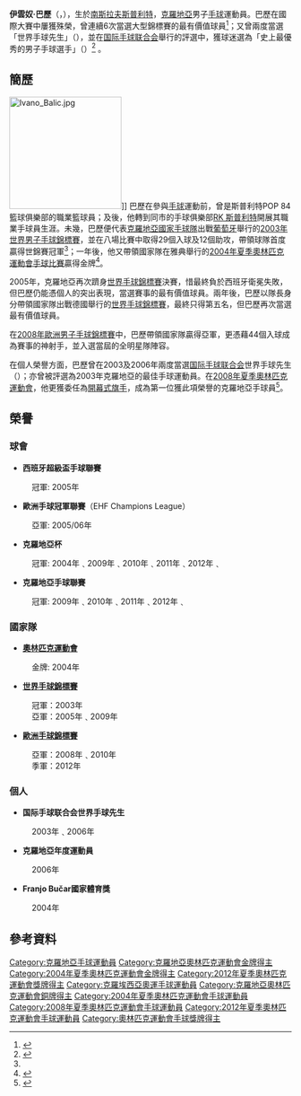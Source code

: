 {{Infobox handball biography
| name                = 伊雲奴·巴歷<br/>{{lang|hr|Ivano Balić}}
| image= [[File:Ivano_Balic_17.jpg|230px]]
| fullname            = 
| nickname            =
| birth_date          = {{birth date and age|1979|4|1}}<ref name="搜狐">{{Cite web |url=http://info.2008.sohu.com/Global/Athlete/8000507.shtml |title=搜狐奥运赛事信息系统 > 资料库 > 运动员资料 > 伊万诺·巴利奇 |access-date=2012-06-07 |archive-date=2014-01-11 |archive-url=https://web.archive.org/web/20140111190022/http://info.2008.sohu.com/Global/Athlete/8000507.shtml }}</ref>
| birth_place         = {{YUG}}[[斯普利特|斯普利特]]<ref name="搜狐"/>
| height              = {{height|m=1.90}}<ref name="搜狐"/>
| currentclub         = {{flagicon|CRO}} [[RK_薩格勒布|RK 薩格勒布]]
| clubnumber          = 34
| position            = 中衛
| youthyears          =
| youthclubs          = 
| years               = 1997–2001<br/>2001–2004<br/>2004–2008<br/>2008–
| clubs               = {{flagicon|CRO}} [[RK_斯普利特|RK 斯普利特]]<br/>{{flagicon|CRO}} [[RK_梅特科维奇|RK 梅特科维奇]]<br/>{{flagicon|ESP}} [[SDC_聖安東尼奧|SDC 聖安東尼奧]]<br/>{{flagicon|CRO}} [[RK_薩格勒布|RK 薩格勒布]]
| nationalyears       = 
| nationalteam        = {{hb|CRO}}
| nationalcaps(goals) = '''108''' (364)
| ntupdate            = 
| medaltable          = 
{{MedalCompetition|[[奧林匹克運動會|奧林匹克運動會]]}}
{{MedalGold  | [[2004年夏季奧林匹克運動會|2004年 雅典]] | [[2004年夏季奧林匹克運動會手球比賽|男子隊際]] }}
{{MedalBronze| [[2012年夏季奧林匹克運動會|2012年 倫敦]] | [[2012年夏季奧林匹克運動會男子手球比賽|男子隊際]]}}
{{MedalCompetition|[[世界男子手球錦標賽|世界手球錦標賽]]}}
{{MedalGold | [[2003年世界男子手球錦標賽|2003年 葡萄牙]] | 男子隊際}}
{{MedalSilver | [[2005年世界男子手球錦標賽|2005年 突尼西亞]] | 男子隊際}}
{{MedalSilver | [[2009年世界男子手球錦標賽|2009年 克羅地亞]] | 男子隊際}}
{{MedalCompetition|[[歐洲男子手球錦標賽|歐洲手球錦標賽]]}}
{{MedalSilver | [[2008年歐洲男子手球錦標賽|2008年 挪威]] | 男子隊際}}
{{MedalSilver | [[2010年歐洲男子手球錦標賽|2010年 奧地利]] | 男子隊際}}
{{MedalBronze | [[2012年歐洲男子手球錦標賽|2012年 塞爾維亞]] | 男子隊際}}
}}
'''伊雲奴·巴歷'''（{{lang-hr|Ivano Balić}}，{{bd|1979年|4月1日}}），生於[[南斯拉夫|南斯拉夫]][[斯普利特|斯普利特]]，[[克羅地亞|克羅地亞]]男子[[手球|手球]]運動員。巴歷在國際大賽中屢獲殊榮，曾連續6次當選大型錦標賽的最有價值球員<ref name="worldhandball">{{cite web|title=World Handball Players|url=http://www.worldhandball.com/DesktopDefault.aspx?menuid=550&languageid=1&AspxAutoDetectCookieSupport=1#Ivano Balic|publisher=worldhandball.com|deadurl=yes|archiveurl=https://web.archive.org/web/20120209172254/http://www.worldhandball.com/%28S%28rfm4kf45nazdcs55q4riod55%29%29/DesktopDefault.aspx?menuid=550&languageid=1&AspxAutoDetectCookieSupport=1#Ivano|archivedate=2012-02-09}}{{en}}</ref>；又曾兩度當選「世界手球先生」（{{lang|en|IHF World Player of the Year}}），並在[[国际手球联合会|国际手球联合会]]舉行的評選中，獲球迷選為「史上最優秀的男子手球選手」（{{lang|en|The Best Male Handball Player Ever}}）<ref>{{cite news|title=Ivano Balic voted best male player ever|url=http://ihf.info/MediaCenter/News/NewsDetails/tabid/130/Default.aspx?ID=418|newspaper=ihf.info|date=2010-12-08|accessdate=2012-06-07|archive-date=2019-06-26|archive-url=https://web.archive.org/web/20190626215302/http://www.ihf.info/MediaCenter/News/NewsDetails/tabid/130/Default.aspx?ID=418}}{{en}}</ref> 。

==簡歷==
[[Image:Ivano_Balic.jpg|200px]]]]
巴歷在參與[[手球|手球]]運動前，曾是斯普利特POP 84 籃球俱樂部的職業籃球員；及後，他轉到同市的手球俱樂部[[RK_斯普利特|RK 斯普利特]]開展其職業手球員生涯。未幾，巴歷便代表[[克羅地亞國家手球隊|克羅地亞國家手球隊]]出戰[[葡萄牙|葡萄牙]]舉行的[[2003年世界男子手球錦標賽|2003年世界男子手球錦標賽]]，並在八場比賽中取得29個入球及12個助攻，帶領球隊首度贏得世錦賽冠軍<ref name="worldhandball"/>；一年後，他又帶領國家隊在雅典舉行的[[2004年夏季奧林匹克運動會手球比賽|2004年夏季奧林匹克運動會手球比賽]]贏得金牌<ref>{{cite news|title=奥运手球大战硝烟弥漫 匈克两队名将领衔期待夺冠|url=http://2004.sina.com.cn/fenghuo/hb/2004-08-01/46938.html|newspaper=新浪体育|date=2004-08-01|accessdate=2012-06-07|archive-date=2020-11-28|archive-url=https://web.archive.org/web/20201128203051/http://2004.sina.com.cn/fenghuo/hb/2004-08-01/46938.html}}{{zh-cn}}</ref>。

2005年，克羅地亞再次躋身[[2005年世界男子手球錦標賽|世界手球錦標賽]]決賽，惜最終負於西班牙衛冕失敗，但巴歷仍能憑個人的突出表現，當選賽事的最有價值球員。兩年後，巴歷以隊長身分帶領國家隊出戰德國舉行的[[2007年世界男子手球錦標賽|世界手球錦標賽]]，最終只得第五名，但巴歷再次當選最有價值球員。

在[[2008年歐洲男子手球錦標賽|2008年歐洲男子手球錦標賽]]中，巴歷帶領國家隊贏得亞軍，更憑藉44個入球成為賽事的神射手，並入選當屆的全明星隊陣容。

在個人榮譽方面，巴歷曾在2003及2006年兩度當選[[国际手球联合会|国际手球联合会]]世界手球先生（{{lang|en|World Handball Player of the Year}}）；亦曾被評選為2003年克羅地亞的最佳手球運動員。在[[2008年夏季奧林匹克運動會|2008年夏季奧林匹克運動會]]，他更獲委任為[[2008年夏季奧林匹克運動會開幕式旗手|開幕式旗手]]，成為第一位獲此項榮譽的克羅地亞手球員<ref>{{cite web|title=Athlete Profile - Ivano Balić|url=http://www.hoo.hr/en/profil.aspx?id=2970&jezik=1|3=|publisher=Hrvatski Olimpijski Odbor|deadurl=yes|archiveurl=https://web.archive.org/web/20120606120352/http://www.hoo.hr/en//profil.aspx?id=2970&jezik=1|archivedate=2012-06-06}}{{en}}</ref>。

==榮譽==
===球會===
*'''西班牙超級盃手球聯賽'''
:冠軍: 2005年
*'''歐洲手球冠軍聯賽'''（EHF Champions League）
:亞軍: 2005/06年
*'''克羅地亞杯'''
:冠軍: 2004年﹑2009年﹑2010年﹑2011年﹑2012年﹑
*'''克羅地亞手球聯賽'''
:冠軍: 2009年﹑2010年﹑2011年﹑2012年﹑

===國家隊===
*'''[[奧林匹克運動會|奧林匹克運動會]]'''
:金牌: 2004年

*'''[[世界男子手球錦標賽|世界手球錦標賽]]'''
:冠軍：2003年
:亞軍：2005年﹑2009年 

*'''[[歐洲男子手球錦標賽|歐洲手球錦標賽]]'''
:亞軍：2008年﹑2010年
:季軍：2012年

===個人===
*'''国际手球联合会世界手球先生'''
:2003年﹑2006年
*'''克羅地亞年度運動員'''
:2006年
*'''Franjo Bučar國家體育獎'''
:2004年

== 參考資料 ==
{{Reflist}}

{{S-start}}
{{s-sports|oly}}
{{succession box
| before = [[Dubravko_Šimenc|Dubravko Šimenc]]
| title = {{CRO}}掌旗官
| years = [[2008年夏季奧林匹克運動會|2008 北京]]
| after = [[維尼奧·洛塞特|維尼奧·洛塞特]]
}}
{{S-end}}

{{s-start}}
{{s-ach|aw}}
{{succession box|title=[[國際手球總會世界手球先生|國際手球總會世界手球先生]]|before={{flagicon|FRA}} [[貝特朗·吉勒|貝特朗·吉勒]]|after={{flagicon|GER}} [[亨宁·弗里茨|亨宁·弗里茨]]|years=2003}}
{{succession box|title=[[國際手球總會世界手球先生|國際手球總會世界手球先生]]|before={{flagicon|SCG}} [[Árpád_Sterbik|Árpád Sterbik]]|after={{flagicon|FRA}} [[尼古拉·卡拉巴蒂奇|尼古拉·卡拉巴蒂奇]]|years=2006}}
{{s-end}}
{{DEFAULTSORT:Balic, Ivano}}
[[Category:克羅地亞手球運動員|Category:克羅地亞手球運動員]]
[[Category:克羅地亞奧林匹克運動會金牌得主|Category:克羅地亞奧林匹克運動會金牌得主]]
[[Category:2004年夏季奧林匹克運動會金牌得主|Category:2004年夏季奧林匹克運動會金牌得主]]
[[Category:2012年夏季奧林匹克運動會獎牌得主|Category:2012年夏季奧林匹克運動會獎牌得主]]
[[Category:克羅埃西亞奧運手球運動員|Category:克羅埃西亞奧運手球運動員]]
[[Category:克羅地亞奧林匹克運動會銅牌得主|Category:克羅地亞奧林匹克運動會銅牌得主]]
[[Category:2004年夏季奧林匹克運動會手球運動員|Category:2004年夏季奧林匹克運動會手球運動員]]
[[Category:2008年夏季奧林匹克運動會手球運動員|Category:2008年夏季奧林匹克運動會手球運動員]]
[[Category:2012年夏季奧林匹克運動會手球運動員|Category:2012年夏季奧林匹克運動會手球運動員]]
[[Category:奧林匹克運動會手球獎牌得主|Category:奧林匹克運動會手球獎牌得主]]